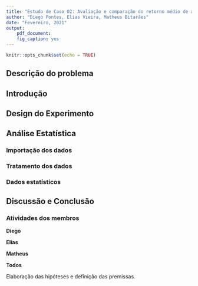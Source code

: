 ```yaml
---
title: "Estudo de Caso 02: Avaliação e comparação do retorno médio de ações"
author: "Diego Pontes, Elias Vieira, Matheus Bitarães"
date: "Fevereiro, 2021"
output:
    pdf_document:
    fig_caption: yes
---
```


```r
knitr::opts_chunk$set(echo = TRUE)
```

## Descrição do problema

   
## Introdução


## Design do Experimento



## Análise Estatística


### Importação dos dados


### Tratamento  dos dados



### Dados estatísticos


## Discussão e Conclusão


### Atividades dos membros

**Diego**


**Elias**


**Matheus**


**Todos**

Elaboração das hipóteses e definição das premissas.


\renewcommand\refname{Referências Bibliográficas}
\bibliographystyle{unsrt}
\bibliography{referencias}
